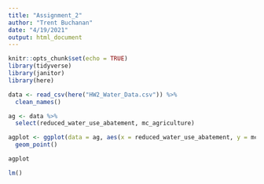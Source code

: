 ```yaml
---
title: "Assignment_2"
author: "Trent Buchanan"
date: "4/19/2021"
output: html_document
---
```


```r
knitr::opts_chunk$set(echo = TRUE)
library(tidyverse)
library(janitor)
library(here)
```

```r
data <- read_csv(here("HW2_Water_Data.csv")) %>% 
  clean_names()

ag <- data %>% 
  select(reduced_water_use_abatement, mc_agriculture)

agplot <- ggplot(data = ag, aes(x = reduced_water_use_abatement, y = mc_agriculture)) +
  geom_point()

agplot

lm()
```


